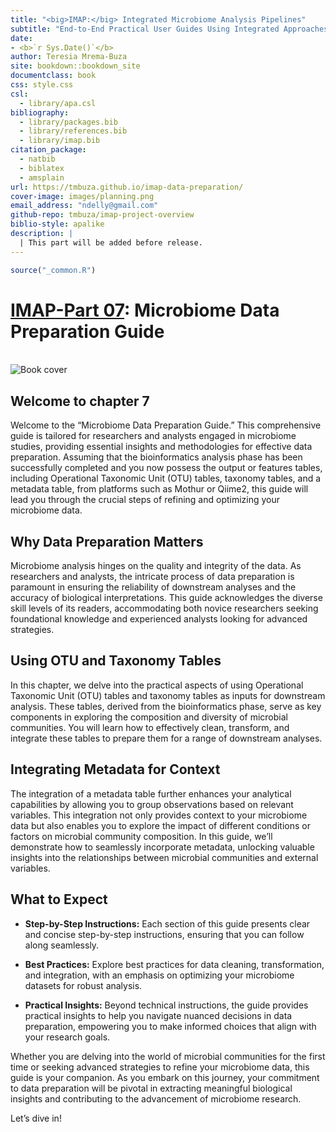 ```yaml
--- 
title: "<big>IMAP:</big> Integrated Microbiome Analysis Pipelines"
subtitle: "End-to-End Practical User Guides Using Integrated Approaches"
date:
- <b>`r Sys.Date()`</b>
author: Teresia Mrema-Buza
site: bookdown::bookdown_site
documentclass: book
css: style.css
csl: 
  - library/apa.csl
bibliography:
  - library/packages.bib
  - library/references.bib
  - library/imap.bib
citation_package:
  - natbib
  - biblatex
  - amsplain
url: https://tmbuza.github.io/imap-data-preparation/
cover-image: images/planning.png
email_address: "ndelly@gmail.com"
github-repo: tmbuza/imap-project-overview
biblio-style: apalike
description: |
  | This part will be added before release.
---
```


```r
source("_common.R")
```


<!-- # Google fonts -->
<link rel="preconnect" href="https://fonts.googleapis.com">
<link rel="preconnect" href="https://fonts.gstatic.com" crossorigin>
<link href="https://fonts.googleapis.com/css2?family=Anton" rel="stylesheet">
<link href="https://fonts.googleapis.com/css2?family=Roboto:wght@100;300;400;500;700,900&display=swap" rel="stylesheet">
<link href="https://fonts.googleapis.com/css2?family=Oswald:wght@300;400;700&display=swap" rel="stylesheet">
<link href="https://fonts.googleapis.com/css2?family=Merriweather:wght@300;400;700&display=swap" rel="stylesheet">
<link href="https://fonts.googleapis.com/css2?family=Montserrat:wght@100;200;300;400;700&display=swap" rel="stylesheet">

<!-- # CSS -->
<link rel="stylesheet" href="https://cdnjs.cloudflare.com/ajax/libs/font-awesome/5.15.3/css/all.min.css">
<link rel="stylesheet" href="https://cdnjs.cloudflare.com/ajax/libs/animate.css/4.1.1/animate.min.css">


# <u>IMAP-Part 07</u>:  Microbiome Data Preparation Guide {-#data-preparation}

<br>
![Book cover](images/dataprep.png)
<br>

## Welcome to chapter 7 {-}

Welcome to the "Microbiome Data Preparation Guide." This comprehensive guide is tailored for researchers and analysts engaged in microbiome studies, providing essential insights and methodologies for effective data preparation. Assuming that the bioinformatics analysis phase has been successfully completed and you now possess the output or features tables, including Operational Taxonomic Unit (OTU) tables, taxonomy tables, and a metadata table, from platforms such as Mothur or Qiime2, this guide will lead you through the crucial steps of refining and optimizing your microbiome data.

## Why Data Preparation Matters {-}

Microbiome analysis hinges on the quality and integrity of the data. As researchers and analysts, the intricate process of data preparation is paramount in ensuring the reliability of downstream analyses and the accuracy of biological interpretations. This guide acknowledges the diverse skill levels of its readers, accommodating both novice researchers seeking foundational knowledge and experienced analysts looking for advanced strategies.

## Using OTU and Taxonomy Tables {-}

In this chapter, we delve into the practical aspects of using Operational Taxonomic Unit (OTU) tables and taxonomy tables as inputs for downstream analysis. These tables, derived from the bioinformatics phase, serve as key components in exploring the composition and diversity of microbial communities. You will learn how to effectively clean, transform, and integrate these tables to prepare them for a range of downstream analyses.

## Integrating Metadata for Context {-}

The integration of a metadata table further enhances your analytical capabilities by allowing you to group observations based on relevant variables. This integration not only provides context to your microbiome data but also enables you to explore the impact of different conditions or factors on microbial community composition. In this guide, we'll demonstrate how to seamlessly incorporate metadata, unlocking valuable insights into the relationships between microbial communities and external variables.

## What to Expect {-}

- **Step-by-Step Instructions:** Each section of this guide presents clear and concise step-by-step instructions, ensuring that you can follow along seamlessly.

- **Best Practices:** Explore best practices for data cleaning, transformation, and integration, with an emphasis on optimizing your microbiome datasets for robust analysis.

- **Practical Insights:** Beyond technical instructions, the guide provides practical insights to help you navigate nuanced decisions in data preparation, empowering you to make informed choices that align with your research goals.

Whether you are delving into the world of microbial communities for the first time or seeking advanced strategies to refine your microbiome data, this guide is your companion. As you embark on this journey, your commitment to data preparation will be pivotal in extracting meaningful biological insights and contributing to the advancement of microbiome research.

Let's dive in!





